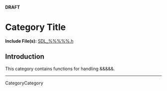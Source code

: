 <!-- #master-page:CategoryTemplate -->
<!-- #master-date:Unknown-Date -->
<!-- pragma camelcase off -->
<!-- format wiki -->
<!-- language en -->
<!-- acl All:read -->

'''DRAFT'''

<!-- #Remove #acl All:read above before saving your new page or you may not be able to save it.  Do not change or remove any of the other markup above this comment. -->


= Category Title =
<!-- #Replace "Category Title" with an appropriate title for this new category.  See other category pages for examples.  It must be simple and descriptive and cannot contain any other formatting markup.  Do not remove the = on either end and do not add any blank spaces at the end or it will not parse correctly. -->


'''Include File(s):''' [http://hg.libsdl.org/SDL/file/default/include/SDL_%%%%%.h SDL_%%%%%.h]
<!-- #Replace %%%%% above with the header file name in both places.  Be careful of spelling and case.  This comment may be deleted when the change is made. -->




== Introduction ==

This category contains functions for handling &&&&&.
<!-- #Replace &&&&& above with a brief description of the topic that this category includes.  If relevant, follow this line with a blank space an more introductory information.  See other Category pages for examples.  This comment may be deleted when the change is made. -->


<!-- #If this category includes enumerations, remove this comment and the ## in front of the next 2 lines to automatically create a list of them. -->
<!-- #== Enumerations == -->
<!-- #<<FullSearchCached(category:CategoryEnum CategoryHeader -SGEnumerations)>> -->


<!-- #If this category includes structures, remove this comment and the ## in front of the next 2 lines to automatically create a list of them. -->
<!-- #== Structures == -->
<!-- #<<FullSearchCached(category:CategoryStruct CategoryHeader -SGStructures)>> -->


<!-- #If this category includes functions, remove this comment and the ## in front of the next 2 lines to automatically create a list of them. -->
<!-- #== Functions == -->
<!-- #<<FullSearchCached(category:CategoryHeader -CategoryEnum -CategoryStruct -SGFunctions)>> -->

----
CategoryCategory
